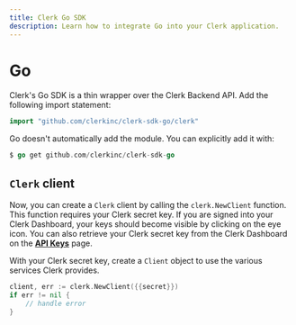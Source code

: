 ```yaml
---
title: Clerk Go SDK
description: Learn how to integrate Go into your Clerk application.
---
```


# Go

Clerk's Go SDK is a thin wrapper over the Clerk Backend API. Add the following import statement:

```go
import "github.com/clerkinc/clerk-sdk-go/clerk"
```

Go doesn't automatically add the module. You can explicitly add it with:

```go
$ go get github.com/clerkinc/clerk-sdk-go
```

## `Clerk` client

Now, you can create a `Clerk` client by calling the `clerk.NewClient` function. This function requires your Clerk secret key. If you are signed into your Clerk Dashboard, your keys should become visible by clicking on the eye icon. You can also retrieve your Clerk secret key from the Clerk Dashboard on the **[API Keys](https://dashboard.clerk.com/last-active?path=api-keys)** page.

With your Clerk secret key, create a `Client` object to use the various services Clerk provides.

<InjectKeys>

```go filename=".env"
client, err := clerk.NewClient({{secret}})
if err != nil {
    // handle error
} 
```

</InjectKeys>

